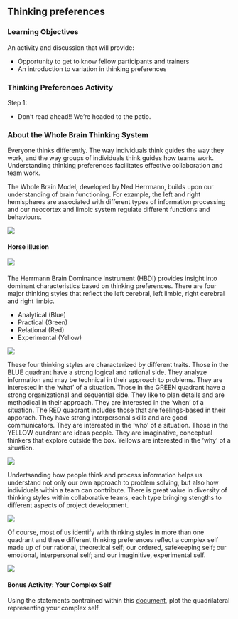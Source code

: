 
## Thinking preferences

### Learning Objectives

An activity and discussion that will provide: 

- Opportunity to get to know fellow participants and trainers 
- An introduction to variation in thinking preferences

### Thinking Preferences Activity

Step 1: 

- Don't read ahead!! We're headed to the patio.


### About the Whole Brain Thinking System

Everyone thinks differently. The way individuals think guides the way they work, and the way groups of individuals think guides how teams work. Understanding thinking preferences facilitates effective collaboration and team work.

The Whole Brain Model, developed by Ned Herrmann, builds upon our understanding of brain functioning. For example, the left and right hemispheres are associated with different types of information processing and our neocortex and limbic system regulate different functions and behaviours.

![](images/Brain.jpg)

#### Horse illusion {.unnumbered .aside}


[![](images/walking_horse.png)](https://youtu.be/sK52noHxqpw)


#### {-}


The Herrmann Brain Dominance Instrument (HBDI) provides insight into dominant characteristics based on thinking preferences. There are four major thinking styles that reflect the left cerebral, left limbic, right cerebral and right limbic.

- Analytical (Blue)
- Practical (Green)
- Relational (Red)
- Experimental (Yellow)

![](images/WholeBrain.jpg)

These four thinking styles are characterized by different traits. Those in the BLUE quadrant have a strong logical and rational side. They analyze information and may be technical in their approach to problems. They are interested in the 'what' of a situation. Those in the GREEN quadrant have a strong organizational and sequential side. They like to plan details and are methodical in their approach. They are interested in the 'when' of a situation.  The RED quadrant includes those that are feelings-based in their apporach. They have strong interpersonal skills and are good communicators. They are interested in the 'who' of a situation. Those in the YELLOW quadrant are ideas people. They are imaginative, conceptual thinkers that explore outside the box. Yellows are interested in the 'why' of a situation.  

![](images/WholeBrainTraits.jpg)

Undertsanding how people think and process information helps us understand not only our own approach to problem solving, but also how individuals within a team can contribute. There is great value in diversity of thinking styles within collaborative teams, each type bringing stengths to different aspects of project development.

![](images/WorkingStyles.jpg)


Of course, most of us identify with thinking styles in more than one quadrant and these different thinking preferences reflect a complex self made up of our rational, theoretical self; our ordered, safekeeping self; our emotional, interpersonal self; and our imaginitive, experimental self.

![](images/ComplexSelf.jpg)

#### Bonus Activity: Your Complex Self

Using the statements contrained within this [document](files/ThinkingPreferencesMapping.pdf), plot the quadrilateral representing your complex self.

